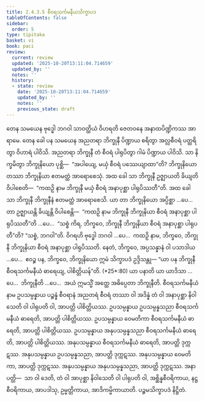 ```yaml
---
title: 2.4.3.5 စီဝရသင်္ကမနီယသိက္ခာပဒ
tableOfContents: false
sidebar:
  order: 5
type: tipitaka
basket: vi
book: paci
review:
  current: review
  updated: '2025-10-20T13:11:04.714659'
  updated_by: ''
  notes: ''
  history:
  - state: review
    date: '2025-10-20T13:11:04.714659'
    updated_by: ''
    notes: ''
    previous_state: draft
---
```



<DynamicBreadcrumb />


<ReviewStatus review={frontmatter.review} showDetails={true} />

<HypothesisAnnotation frontmatter={frontmatter} />

<Division number="902" book="paci" e="ch" v="2" p="370">

<Paragraph number="2824" book="paci">
တေန သမယေန ဗုဒ္ဓေါ ဘဂဝါ သာဝတ္ထိယံ ဝိဟရတိ ဇေတဝနေ အနာထပိဏ္ဍိကဿ အာရာမေ. တေန ခေါ ပန သမယေန အညတရာ ဘိက္ခုနီ ပိဏ္ဍာယ စရိတွာ အလ္လစီဝရံ ပတ္ထရိတွာ ဝိဟာရံ ပါဝိသိ. အညတရာ ဘိက္ခုနီ တံ စီဝရံ ပါရုပိတွာ ဂါမံ ပိဏ္ဍာယ ပါဝိသိ. သာ နိက္ခမိတွာ ဘိက္ခုနိယော ပုစ္ဆိ—  “အပါယျေ, မယှံ စီဝရံ ပဿေယျာထာ”တိ? ဘိက္ခုနိယော တဿာ ဘိက္ခုနိယာ ဧတမတ္ထံ အာရောစေသုံ. အထ ခေါ သာ ဘိက္ခုနီ ဥဇ္ဈာယတိ ခိယျတိ ဝိပါစေတိ—  “ကထဉှိ နာမ ဘိက္ခုနီ မယှံ စီဝရံ အနာပုစ္ဆာ ပါရုပိဿတီ”တိ.
</Paragraph>

<Paragraph number="2825" book="paci">
အထ ခေါ သာ ဘိက္ခုနီ ဘိက္ခုနီနံ ဧတမတ္ထံ အာရောစေသိ. ယာ တာ ဘိက္ခုနိယော အပ္ပိစ္ဆာ …ပေ…  တာ ဥဇ္ဈာယန္တိ ခိယျန္တိ ဝိပါစေန္တိ—  “ကထဉှိ နာမ ဘိက္ခုနီ ဘိက္ခုနိယာ စီဝရံ အနာပုစ္ဆာ ပါရုပိဿတီ”တိ …ပေ…  “သစ္စံ ကိရ, ဘိက္ခဝေ, ဘိက္ခုနီ ဘိက္ခုနိယာ စီဝရံ အနာပုစ္ဆာ ပါရုပတီ”တိ? “သစ္စံ, ဘဂဝါ”တိ. ဝိဂရဟိ ဗုဒ္ဓေါ ဘဂဝါ …ပေ…  ကထဉှိ နာမ, ဘိက္ခဝေ, ဘိက္ခုနီ ဘိက္ခုနိယာ စီဝရံ အနာပုစ္ဆာ ပါရုပိဿတိ. နေတံ, ဘိက္ခဝေ, အပ္ပသန္နာနံ ဝါ ပသာဒါယ …ပေ…  ဧဝဉ္စ ပန, ဘိက္ခဝေ, ဘိက္ခုနိယော ဣမံ သိက္ခာပဒံ ဥဒ္ဒိသန္တု—
</Paragraph>

</Division>
<Division number="903" book="paci" e="ch" v="2" p="371">

<Paragraph number="2826" book="paci">
<Emphasis>“ယာ ပန ဘိက္ခုနီ စီဝရသင်္ကမနီယံ ဓာရေယျ, ပါစိတ္တိယန်”</Emphasis>တိ. (*25*:<Emphasis>80</Emphasis>)
</Paragraph>

</Division>
<Division number="904" book="paci" e="ch" v="2" p="371">

<Paragraph number="2827" book="paci">
<Emphasis>ယာ ပနာ</Emphasis>တိ ယာ ယာဒိသာ …ပေ…  <Emphasis>ဘိက္ခုနီ</Emphasis>တိ …ပေ…  အယံ ဣမသ္မိံ အတ္ထေ အဓိပ္ပေတာ ဘိက္ခုနီတိ.
</Paragraph>

<Paragraph number="2828" book="paci">
<Emphasis>စီဝရသင်္ကမနီယံ</Emphasis> နာမ ဥပသမ္ပန္နာယ ပဉ္စန္နံ စီဝရာနံ အညတရံ စီဝရံ တဿာ ဝါ အဒိန္နံ တံ ဝါ အနာပုစ္ဆာ နိဝါသေတိ ဝါ ပါရုပတိ ဝါ, အာပတ္တိ ပါစိတ္တိယဿ.
</Paragraph>

</Division>
<Division number="905" book="paci" e="ch" v="2" p="371">

<Paragraph number="2829" book="paci">
ဥပသမ္ပန္နာယ ဥပသမ္ပန္နသညာ စီဝရသင်္ကမနီယံ ဓာရေတိ, အာပတ္တိ ပါစိတ္တိယဿ. ဥပသမ္ပန္နာယ ဝေမတိကာ စီဝရသင်္ကမနီယံ ဓာရေတိ, အာပတ္တိ ပါစိတ္တိယဿ. ဥပသမ္ပန္နာယ အနုပသမ္ပန္နသညာ စီဝရသင်္ကမနီယံ ဓာရေတိ, အာပတ္တိ ပါစိတ္တိယဿ.
</Paragraph>

<Paragraph number="2830" book="paci">
အနုပသမ္ပန္နာယ စီဝရသင်္ကမနီယံ ဓာရေတိ, အာပတ္တိ ဒုက္ကဋဿ. အနုပသမ္ပန္နာယ ဥပသမ္ပန္နသညာ, အာပတ္တိ ဒုက္ကဋဿ. အနုပသမ္ပန္နာယ ဝေမတိကာ, အာပတ္တိ ဒုက္ကဋဿ. အနုပသမ္ပန္နာယ အနုပသမ္ပန္နသညာ, အာပတ္တိ ဒုက္ကဋဿ.
</Paragraph>

</Division>
<Division number="906" book="paci" e="ch" v="2" p="371">

<Paragraph number="2831" book="paci">
အနာပတ္တိ—  သာ ဝါ ဒေတိ, တံ ဝါ အာပုစ္ဆာ နိဝါသေတိ ဝါ ပါရုပတိ ဝါ, အစ္ဆိန္နစီဝရိကာယ, နဋ္ဌစီဝရိကာယ, အာပဒါသု, ဥမ္မတ္တိကာယ, အာဒိကမ္မိကာယာတိ.

</Paragraph>
</Division>

<Paragraph number="2832" type="center" book="paci">
ပဉ္စမသိက္ခာပဒံ နိဋ္ဌိတံ.
</Paragraph>